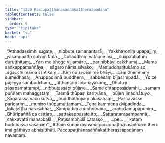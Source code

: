 ```yaml
---
title: "12.9 Paccupaṭṭhānasaññakattheraapadāna"
tableOfContents: false
sidebar:
  order: 9
type: "tipitaka"
basket: "su"
book: "ap1"
---
```



<DynamicBreadcrumb />

<Division number="72" book="ap1" bookNo="20" page="167">

<Paragraph number="2028" type="verses" book="ap1">
_“Atthadassimhi sugate,_  
_nibbute samanantarā;_  
_Yakkhayoniṃ upapajjiṃ,_  
_yasaṃ patto cahaṃ tadā._  

</Paragraph>

</Division>
<Division number="73" book="ap1" bookNo="20" page="168">

<Paragraph number="2029" type="verses" book="ap1">
_Dulladdhaṃ vata me āsi,_  
_duppabhātaṃ duruṭṭhitaṃ;_  
_Yaṃ me bhoge vijjamāne,_  
_parinibbāyi cakkhumā._  

</Paragraph>

</Division>
<Division number="74" book="ap1" bookNo="20" page="168">

<Paragraph number="2030" type="verses" book="ap1">
_Mama saṅkappamaññāya,_  
_sāgaro nāma sāvako;_  
_Mamuddharitukāmo so,_  
_āgacchi mama santikaṃ._  

</Paragraph>

</Division>
<Division number="75" book="ap1" bookNo="20" page="168">

<Paragraph number="2031" type="verses" book="ap1">
_Kiṃ nu socasi mā bhāyi,_  
_cara dhammaṃ sumedhasa;_  
_Anuppadinnā buddhena,_  
_sabbesaṃ bījasampadā._  

</Paragraph>

</Division>
<Division number="76" book="ap1" bookNo="20" page="168">

<Paragraph number="2032" type="verses" book="ap1">
_Yo ce pūjeyya sambuddhaṃ,_  
_tiṭṭhantaṃ lokanāyakaṃ;_  
_Dhātuṃ sāsapamattampi,_  
_nibbutassāpi pūjaye._  

</Paragraph>

</Division>
<Division number="77" book="ap1" bookNo="20" page="168">

<Paragraph number="2033" type="verses" book="ap1">
_Same cittappasādamhi,_  
_samaṃ puññaṃ mahaggataṃ;_  
_Tasmā thūpaṃ karitvāna,_  
_pūjehi jinadhātuyo._  

</Paragraph>

</Division>
<Division number="78" book="ap1" bookNo="20" page="168">

<Paragraph number="2034" type="verses" book="ap1">
_Sāgarassa vaco sutvā,_  
_buddhathūpaṃ akāsahaṃ;_  
_Pañcavasse paricariṃ,_  
_munino thūpamuttamaṃ._  

</Paragraph>

</Division>
<Division number="79" book="ap1" bookNo="20" page="168">

<Paragraph number="2035" type="verses" book="ap1">
_Tena kammena dvipadinda,_  
_lokajeṭṭha narāsabha;_  
_Sampattiṃ anubhotvāna,_  
_arahattamapāpuṇiṃ._  

</Paragraph>

</Division>
<Division number="80" book="ap1" bookNo="20" page="168">

<Paragraph number="2036" type="verses" book="ap1">
_Bhūripaññā ca cattāro,_  
_sattakappasate ito;_  
_Sattaratanasampannā,_  
_cakkavattī mahabbalā._  

</Paragraph>

</Division>
<Division number="81" book="ap1" bookNo="20" page="168">

<Paragraph number="2037" type="verses" book="ap1">
_Paṭisambhidā catasso,_  
_ …pe… _  
_kataṃ buddhassa sāsanaṃ”._  

</Paragraph>

<Paragraph number="2038" book="ap1">
Itthaṃ sudaṃ āyasmā paccupaṭṭhānasaññako thero imā gāthāyo abhāsitthāti.

</Paragraph>
</Division>

<Paragraph number="2039" type="center" book="ap1">
Paccupaṭṭhānasaññakattherassāpadānaṃ navamaṃ.
</Paragraph>